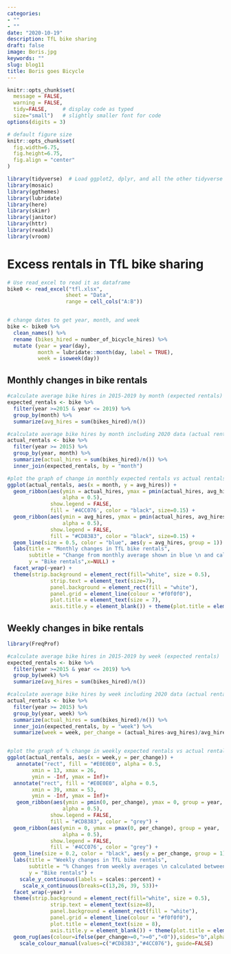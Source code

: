 ```yaml
---
categories:
- ""
- ""
date: "2020-10-19"
description: TfL bike sharing
draft: false
image: Boris.jpg
keywords: ""
slug: blog11
title: Boris goes Bicycle
---
```


```r
knitr::opts_chunk$set(
  message = FALSE, 
  warning = FALSE, 
  tidy=FALSE,     # display code as typed
  size="small")   # slightly smaller font for code
options(digits = 3)

# default figure size
knitr::opts_chunk$set(
  fig.width=6.75, 
  fig.height=6.75,
  fig.align = "center"
)
```


```r
library(tidyverse)  # Load ggplot2, dplyr, and all the other tidyverse packages
library(mosaic)
library(ggthemes)
library(lubridate)
library(here)
library(skimr)
library(janitor)
library(httr)
library(readxl)
library(vroom)
```


# Excess rentals in TfL bike sharing

```r

# Use read_excel to read it as dataframe
bike0 <- read_excel("tfl.xlsx",
                   sheet = "Data",
                   range = cell_cols("A:B"))


# change dates to get year, month, and week
bike <- bike0 %>% 
  clean_names() %>% 
  rename (bikes_hired = number_of_bicycle_hires) %>% 
  mutate (year = year(day),
          month = lubridate::month(day, label = TRUE),
          week = isoweek(day))
```


## Monthly changes in bike rentals
```r

#calculate average bike hires in 2015-2019 by month (expected rentals)
expected_rentals <- bike %>%
  filter(year >=2015 & year <= 2019) %>%
  group_by(month) %>%
  summarize(avg_hires = sum(bikes_hired)/n())

#calculate average bike hires by month including 2020 data (actual rentals)
actual_rentals <- bike %>%
  filter(year >= 2015) %>%
  group_by(year, month) %>%
  summarize(actual_hires = sum(bikes_hired)/n()) %>%
  inner_join(expected_rentals, by = "month")

#plot the graph of change in monthly expected rentals vs actual rentals in 2015-2020
ggplot(actual_rentals, aes(x = month, y = avg_hires)) +
  geom_ribbon(aes(ymin = actual_hires, ymax = pmin(actual_hires, avg_hires), group = year,
                  alpha = 0.5),
              show.legend = FALSE,
              fill = '#4CC076', color = "black", size=0.15) +
  geom_ribbon(aes(ymin = avg_hires, ymax = pmin(actual_hires, avg_hires), group = year,
                  alpha = 0.5),
              show.legend = FALSE,
              fill = "#CD8383", color = "black", size=0.15) +
  geom_line(size = 0.5, color = "blue", aes(y = avg_hires, group = 1)) +
  labs(title = "Monthly changes in TfL bike rentals",
       subtitle = "Change from monthly average shown in blue \n and calculated between 2015-2019",
       y = "Bike rentals",x=NULL) +
  facet_wrap(~year) +
  theme(strip.background = element_rect(fill="white", size = 0.5),
              strip.text = element_text(size=7),
              panel.background = element_rect(fill = "white"),
              panel.grid = element_line(colour = "#f0f0f0"),
              plot.title = element_text(size = 7),
              axis.title.y = element_blank()) + theme(plot.title = element_text(size = 14)) 

```

## Weekly changes in bike rentals
```r

library(FreqProf)

#calculate average bike hires in 2015-2019 by week (expected rentals)
expected_rentals <- bike %>%
  filter(year >=2015 & year <= 2019) %>%
  group_by(week) %>%
  summarize(avg_hires = sum(bikes_hired)/n())

#calculate average bike hires by week including 2020 data (actual rentals) and % change between expected and actual rentals
actual_rentals <- bike %>%
  filter(year >= 2015) %>%
  group_by(year, week) %>%
  summarize(actual_hires = sum(bikes_hired)/n()) %>%
  inner_join(expected_rentals, by = "week") %>%
  summarize(week = week, per_change = (actual_hires-avg_hires)/avg_hires)


#plot the graph of % change in weekly expected rentals vs actual rentals in 2015-2020
ggplot(actual_rentals, aes(x = week,y = per_change)) +
   annotate("rect", fill = "#E0E0E0", alpha = 0.5, 
        xmin = 13, xmax = 26,
        ymin = -Inf, ymax = Inf)+  
  annotate("rect", fill = "#E0E0E0", alpha = 0.5, 
        xmin = 39, xmax = 53,
        ymin = -Inf, ymax = Inf)+
   geom_ribbon(aes(ymin = pmin(0, per_change), ymax = 0, group = year,
                  alpha = 0.5),
              show.legend = FALSE,
              fill = "#CD8383", color = "grey") +
  geom_ribbon(aes(ymin = 0, ymax = pmax(0, per_change), group = year,
                  alpha = 0.5),
              show.legend = FALSE,
              fill = '#4CC076', color = "grey") +
  geom_line(size = 0.2, color = "black", aes(y = per_change, group = 1)) +
  labs(title = "Weekly changes in TfL bike rentals",
       subtitle = "% Changes from weekly averages \n calculated between 2015-2019",
       y = "Bike rentals") +
    scale_y_continuous(labels = scales::percent) +
     scale_x_continuous(breaks=c(13,26, 39, 53))+
  facet_wrap(~year) +
  theme(strip.background = element_rect(fill="white", size = 0.5),
              strip.text = element_text(size=8),
              panel.background = element_rect(fill = "white"),
              panel.grid = element_line(colour = "#f0f0f0"),
              plot.title = element_text(size = 8),
              axis.title.y = element_blank()) + theme(plot.title = element_text(size = 14))+
  geom_rug(aes(colour=ifelse(per_change>=0,">=0","<0")),sides="b",alpha=0.5)+
    scale_colour_manual(values=c("#CD8383","#4CC076"), guide=FALSE)
  
```

